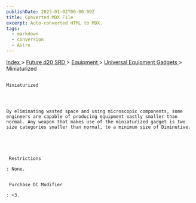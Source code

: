 ```yaml
---
publishDate: 2023-01-02T00:00:00Z
title: Converted MDX File
excerpt: Auto-converted HTML to MDX.
tags:
  - markdown
  - conversion
  - Astro
---
```







[
      Index
     ](-index)
     >
     [
      Future d20 SRD
     ](future-d20-srd-index)
     >
     [
      Equipment
     ](future-d20-srd-equipment-index)
     >
     [
      Universal Equipment Gadgets
     ](future-d20-srd-equipment-gadgets-universal-equipment-index)
     > Miniaturized
    




## 
    Miniaturized
   



    By eliminating wasted space and using microscopic components, some engineers are capable of producing equipment vastly smaller than normal. Any weapon that makes use of the miniaturized gadget is two size categories smaller than normal, to a minimum size of Diminutive.
   




     Restrictions
    
    : None.
    

     Purchase DC Modifier
    
    : +3.
   





